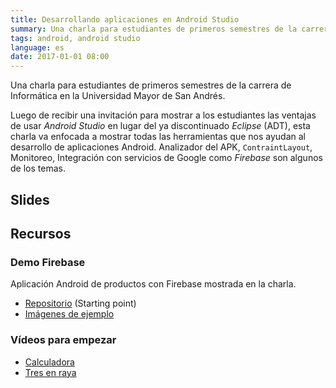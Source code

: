 ```yaml
---
title: Desarrollando aplicaciones en Android Studio
summary: Una charla para estudiantes de primeros semestres de la carrera de Informática en la Universidad Mayor de San Andrés.
tags: android, android studio
language: es
date: 2017-01-01 08:00
---
```


Una charla para estudiantes de primeros semestres de la carrera de Informática en la Universidad Mayor de San Andrés.

Luego de recibir una invitación para mostrar a los estudiantes las ventajas de usar _Android Studio_ en lugar del ya discontinuado _Eclipse_ (ADT), esta charla va enfocada a mostrar todas las herramientas que nos ayudan al desarrollo de aplicaciones Android. Analizador del APK, `ContraintLayout`, Monitoreo, Integración con servicios de Google como _Firebase_ son algunos de los temas.

## Slides

<script async className="speakerdeck-embed"
        data-id="40ff0f54d2b6443ca2812ce22f88a532" data-ratio="1.37081659973226"
        src="//speakerdeck.com/assets/embed.js"></script>

## Recursos

### Demo Firebase

Aplicación Android de productos con Firebase mostrada en la charla.

* [Repositorio](https://github.com/alvareztech/EjemploFirebaseProductos) (Starting point)
* [Imágenes de ejemplo](https://www.dropbox.com/sh/8ddu9tx5bl06g4c/AAAuecVLdOTFXHT9a992iQi_a?dl=0)

### Vídeos para empezar

* [Calculadora](/android-app-calculadora)
* [Tres en raya](/android-app-tres-en-raya)
